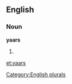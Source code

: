 
==English==

===Noun===
'''yaars'''

# {{plural of|[[yaar]]}}

[[Category:English plurals]]

[[et:yaars]]